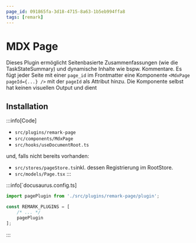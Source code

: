 ```yaml
---
page_id: 091865fa-3d18-4715-8a63-1b5eb994ffa8
tags: [remark]
---
```


# MDX Page

Dieses Plugin ermöglicht Seitenbasierte Zusammenfassungen (wie die TaskStateSummary) und dynamische Inhalte wie bspw. Kommentare. Es fügt jeder Seite mit einer `page_id` im Frontmatter eine Komponente `<MdxPage pageId={...} />` mit der `pageId` als Attribut hinzu. Die Komponente selbst hat keinen visuellen Output und dient 

## Installation

:::info[Code]
- `src/plugins/remark-page`
- `src/components/MdxPage`
- `src/hooks/useDocumentRoot.ts`

und, falls nicht bereits vorhanden:
- `src/stores/pageStore.ts`inkl. dessen Registrierung im RootStore.
- `src/models/Page.tsx`
:::


:::info[`docusaurus.config.ts]

```ts
import pagePlugin from './src/plugins/remark-page/plugin';

const REMARK_PLUGINS = [
    /* ... */
    pagePlugin
];
```
:::

